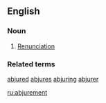 ==English==

===Noun===
{{en-noun}}

# {{rare}} [[renunciation|Renunciation]]

===Related terms===
[[abjured]] [[abjures]] [[abjuring]] [[abjurer]]

[[ru:abjurement]]